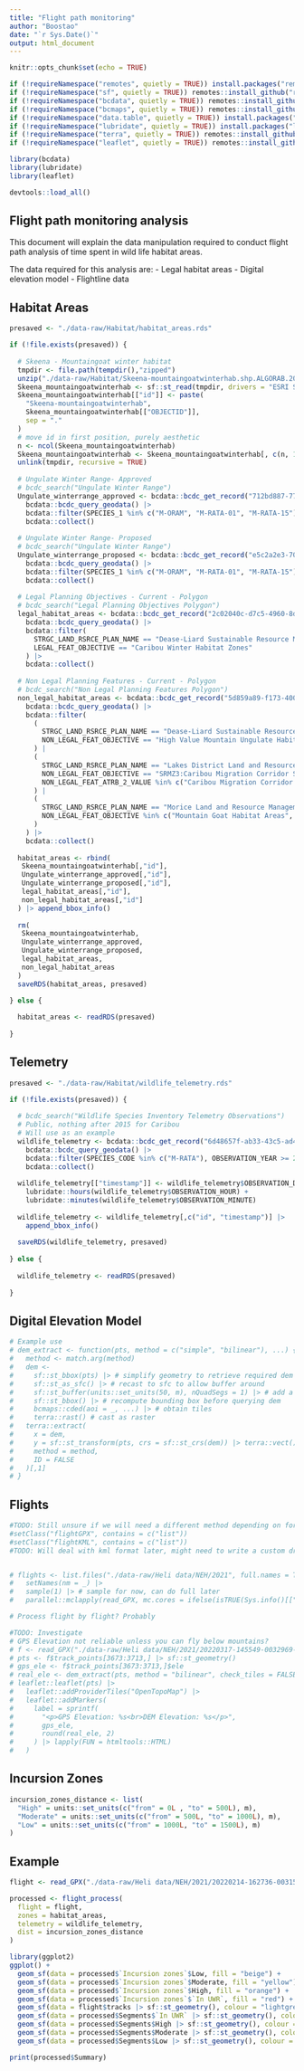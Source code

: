 ```yaml
---
title: "Flight path monitoring"
author: "Boostao"
date: "`r Sys.Date()`"
output: html_document
---
```


```r
knitr::opts_chunk$set(echo = TRUE)

if (!requireNamespace("remotes", quietly = TRUE)) install.packages("remotes")
if (!requireNamespace("sf", quietly = TRUE)) remotes::install_github("r-spatial/sf")
if (!requireNamespace("bcdata", quietly = TRUE)) remotes::install_github("bcgov/bcdata")
if (!requireNamespace("bcmaps", quietly = TRUE)) remotes::install_github("bcgov/bcmaps")
if (!requireNamespace("data.table", quietly = TRUE)) install.packages("data.table")
if (!requireNamespace("lubridate", quietly = TRUE)) install.packages("lubridate")
if (!requireNamespace("terra", quietly = TRUE)) remotes::install_github("rspatial/terra")
if (!requireNamespace("leaflet", quietly = TRUE)) remotes::install_github("rstudio/leaflet")

library(bcdata)
library(lubridate)
library(leaflet)

devtools::load_all()
```

## Flight path monitoring analysis

This document will explain the data manipulation required to conduct flight path analysis of time spent in wild life habitat areas.

The data required for this analysis are:
 - Legal habitat areas
 - Digital elevation model
 - Flightline data
 
## Habitat Areas
```r

presaved <- "./data-raw/Habitat/habitat_areas.rds"

if (!file.exists(presaved)) {
  
  # Skeena - Mountaingoat winter habitat 
  tmpdir <- file.path(tempdir(),"zipped")
  unzip("./data-raw/Habitat/Skeena-mountaingoatwinterhab.shp.ALGORAB.20784.25740.sr.zip", exdir = tmpdir)
  Skeena_mountaingoatwinterhab <- sf::st_read(tmpdir, drivers = "ESRI Shapefile", quiet = TRUE)
  Skeena_mountaingoatwinterhab[["id"]] <- paste(
    "Skeena-mountaingoatwinterhab",
    Skeena_mountaingoatwinterhab[["OBJECTID"]],
    sep = "."
  )
  # move id in first position, purely aesthetic
  n <- ncol(Skeena_mountaingoatwinterhab)
  Skeena_mountaingoatwinterhab <- Skeena_mountaingoatwinterhab[, c(n, 1L:(n-1L))]
  unlink(tmpdir, recursive = TRUE)
  
  # Ungulate Winter Range- Approved
  # bcdc_search("Ungulate Winter Range")
  Ungulate_winterrange_approved <- bcdata::bcdc_get_record("712bd887-7763-4ed3-be46-cdaca5640cc1") |>
    bcdata::bcdc_query_geodata() |>
    bcdata::filter(SPECIES_1 %in% c("M-ORAM", "M-RATA-01", "M-RATA-15")) |>
    bcdata::collect()
  
  # Ungulate Winter Range- Proposed
  # bcdc_search("Ungulate Winter Range")
  Ungulate_winterrange_proposed <- bcdata::bcdc_get_record("e5c2a2e3-70fc-49e3-9840-87212853e8a2") |>
    bcdata::bcdc_query_geodata() |>
    bcdata::filter(SPECIES_1 %in% c("M-ORAM", "M-RATA-01", "M-RATA-15")) |>
    bcdata::collect()
  
  # Legal Planning Objectives - Current - Polygon
  # bcdc_search("Legal Planning Objectives Polygon")
  legal_habitat_areas <- bcdata::bcdc_get_record("2c02040c-d7c5-4960-8d04-dea01d6d3e9f") |>
    bcdata::bcdc_query_geodata() |>
    bcdata::filter(
      STRGC_LAND_RSRCE_PLAN_NAME == "Dease-Liard Sustainable Resource Management Plan",
      LEGAL_FEAT_OBJECTIVE == "Caribou Winter Habitat Zones"
    ) |>
    bcdata::collect()
  
  # Non Legal Planning Features - Current - Polygon
  # bcdc_search("Non Legal Planning Features Polygon")
  non_legal_habitat_areas <- bcdata::bcdc_get_record("5d859a89-f173-4006-82f9-16254de2c1fc") |>
    bcdata::bcdc_query_geodata() |>
    bcdata::filter(
      (
        STRGC_LAND_RSRCE_PLAN_NAME == "Dease-Liard Sustainable Resource Management Plan" &
        NON_LEGAL_FEAT_OBJECTIVE == "High Value Mountain Ungulate Habitat"  
      ) |
      (
        STRGC_LAND_RSRCE_PLAN_NAME == "Lakes District Land and Resource Management Plan" &
        NON_LEGAL_FEAT_OBJECTIVE == "SRMZ3:Caribou Migration Corridor Sub-Zone" &
        NON_LEGAL_FEAT_ATRB_2_VALUE %in% c("Caribou Migration Corridor - High", "Caribou Migration Corridor - Very High")
      ) |
      (
        STRGC_LAND_RSRCE_PLAN_NAME == "Morice Land and Resource Management Plan" &
        NON_LEGAL_FEAT_OBJECTIVE %in% c("Mountain Goat Habitat Areas", "Takla Caribou Winter Range", "Tweedsmuir Caribou:Calving Islands")
      )
    ) |>
    bcdata::collect()
  
  habitat_areas <- rbind(
   Skeena_mountaingoatwinterhab[,"id"],
   Ungulate_winterrange_approved[,"id"],
   Ungulate_winterrange_proposed[,"id"],
   legal_habitat_areas[,"id"],
   non_legal_habitat_areas[,"id"]
  ) |> append_bbox_info()
  
  rm(
   Skeena_mountaingoatwinterhab,
   Ungulate_winterrange_approved,
   Ungulate_winterrange_proposed,
   legal_habitat_areas,
   non_legal_habitat_areas
  )
  saveRDS(habitat_areas, presaved)

} else {
  
  habitat_areas <- readRDS(presaved)
  
}

```

## Telemetry
```r

presaved <- "./data-raw/Habitat/wildlife_telemetry.rds"

if (!file.exists(presaved)) {
  
  # bcdc_search("Wildlife Species Inventory Telemetry Observations")
  # Public, nothing after 2015 for Caribou
  # Will use as an example
  wildlife_telemetry <- bcdata::bcdc_get_record("6d48657f-ab33-43c5-ad40-09bd56140845") |>
    bcdata::bcdc_query_geodata() |>
    bcdata::filter(SPECIES_CODE %in% c("M-RATA"), OBSERVATION_YEAR >= 2015) |>
    bcdata::collect()
  
  wildlife_telemetry[["timestamp"]] <- wildlife_telemetry$OBSERVATION_DATE +
    lubridate::hours(wildlife_telemetry$OBSERVATION_HOUR) +
    lubridate::minutes(wildlife_telemetry$OBSERVATION_MINUTE)
  
  wildlife_telemetry <- wildlife_telemetry[,c("id", "timestamp")] |>
    append_bbox_info()
  
  saveRDS(wildlife_telemetry, presaved)  
  
} else {
  
  wildlife_telemetry <- readRDS(presaved)
  
}

```

## Digital Elevation Model
```r

# Example use
# dem_extract <- function(pts, method = c("simple", "bilinear"), ...) {
#   method <- match.arg(method)
#   dem <- 
#     sf::st_bbox(pts) |> # simplify geometry to retrieve required dem
#     sf::st_as_sfc() |> # recast to sfc to allow buffer around
#     sf::st_buffer(units::set_units(50, m), nQuadSegs = 1) |> # add a margin to allow bilinear
#     sf::st_bbox() |> # recompute bounding box before querying dem
#     bcmaps::cded(aoi = _, ...) |> # obtain tiles
#     terra::rast() # cast as raster
#   terra::extract(
#     x = dem, 
#     y = sf::st_transform(pts, crs = sf::st_crs(dem)) |> terra::vect(),
#     method = method,
#     ID = FALSE
#   )[,1]
# }

```

## Flights

```r

#TODO: Still unsure if we will need a different method depending on format, maybe not
#setClass("flightGPX", contains = c("list"))
#setClass("flightKML", contains = c("list"))
#TODO: Will deal with kml format later, might need to write a custom driver


# flights <- list.files("./data-raw/Heli data/NEH/2021", full.names = TRUE) |>
#   setNames(nm = _) |>
#   sample(1) |> # sample for now, can do full later
#   parallel::mclapply(read_GPX, mc.cores = ifelse(isTRUE(Sys.info()[["sysname"]]=="Windows"), 1L, parallel::detectCores())) # go parallel for faster process

# Process flight by flight? Probably

#TODO: Investigate
# GPS Elevation not reliable unless you can fly below mountains?
# f <- read_GPX("./data-raw/Heli data/NEH/2021/20220317-145549-0032969-139533.gpx")
# pts <- f$track_points[3673:3713,] |> sf::st_geometry()
# gps_ele <- f$track_points[3673:3713,]$ele
# real_ele <- dem_extract(pts, method = "bilinear", check_tiles = FALSE)
# leaflet::leaflet(pts) |> 
#   leaflet::addProviderTiles("OpenTopoMap") |> 
#   leaflet::addMarkers(
#     label = sprintf(
#       "<p>GPS Elevation: %s<br>DEM Elevation: %s</p>",
#       gps_ele,
#       round(real_ele, 2)
#     ) |> lapply(FUN = htmltools::HTML)
#   )

```

## Incursion Zones
```r
incursion_zones_distance <- list(
  "High" = units::set_units(c("from" = 0L , "to" = 500L), m),
  "Moderate" = units::set_units(c("from" = 500L, "to" = 1000L), m),
  "Low" = units::set_units(c("from" = 1000L, "to" = 1500L), m)
)
```

## Example
```r

flight <- read_GPX("./data-raw/Heli data/NEH/2021/20220214-162736-0031550-139533.gpx")

processed <- flight_process(
  flight = flight,
  zones = habitat_areas,
  telemetry = wildlife_telemetry,
  dist = incursion_zones_distance
)

library(ggplot2)
ggplot() +
  geom_sf(data = processed$`Incursion zones`$Low, fill = "beige") +
  geom_sf(data = processed$`Incursion zones`$Moderate, fill = "yellow") +
  geom_sf(data = processed$`Incursion zones`$High, fill = "orange") +
  geom_sf(data = processed$`Incursion zones`$`In UWR`, fill = "red") +
  geom_sf(data = flight$tracks |> sf::st_geometry(), colour = "lightgreen")+
  geom_sf(data = processed$Segments$`In UWR` |> sf::st_geometry(), colour = "darkblue") +
  geom_sf(data = processed$Segments$High |> sf::st_geometry(), colour = "blue") +
  geom_sf(data = processed$Segments$Moderate |> sf::st_geometry(), colour = "cornflowerblue") +
  geom_sf(data = processed$Segments$Low |> sf::st_geometry(), colour = "skyblue")

print(processed$Summary)
  
```

